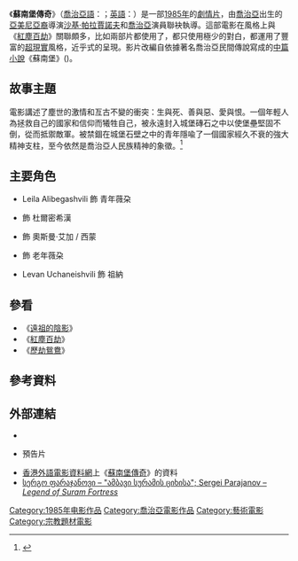{{noteTA
|G1=Show
|1=zh-tw:喬治亞;zh-hk:格魯吉亞;zh-cn:格鲁吉亚;
}}

{{Infobox film
| name           = 蘇南堡傳奇
| original_name  = {{lang|ka|ამბავი სურამის ციხისა}}
| image          = The Legend of Suram Fortress 1985 (UK version VHS cover).jpg
| caption        = 英國版[[VHS|VHS]]封套
| director       = {{tsl|en|Dodo Abashidze|杜鐸·艾巴錫澤}}<br>[[沙基·帕拉賈諾夫|沙基·帕拉賈諾夫]]
| producer       = {{tsl|en|Gruziya-film|格魯茲亞電影}}
| screenplay     = Vaja Gigashvili
| based on       = 
| starring       = Leila Alibegashvili<br>{{tsl|en|Zurab Kipshidze|祖納·金錫澤}}<br>杜鐸·艾巴錫澤<br>{{tsl|en|Sofiko Chiaureli|蘇菲蔻·芝奧雷妮}}<br>Levan Uchaneishvili
| music          = {{tsl|en|Jansug Kakhidze|楊素·喀奇澤}}
| cinematography = Yuri Klimenko
| editing        =
| distributor    =
| released       = 1985年7月 {{small|([[莫斯科影展|莫斯科影展]])}}
| runtime        = 88分鐘
| country        = {{flag|Georgian SSR}}<br />{{flag|Azerbaijan SSR}}
| studio         = {{tsl|en|Gruziya-film|格魯茲亞電影}}
| language       = [[喬治亞語|喬治亞語]]
| budget         = 
| hk_name       = 蘇南堡傳奇
}}

《'''蘇南堡傳奇'''》（[[喬治亞語|喬治亞語]]：{{lang|ka|ამბავი სურამის ციხისა}}；[[英語|英語]]：{{lang|en|''The Legend of Suram Fortress''}}）是一部[[1985年電影|1985年]]的[[劇情片|劇情片]]，由[[喬治亞|喬治亞]]出生的[[亞美尼亞人|亞美尼亞裔]]導演[[沙基·帕拉賈諾夫|沙基·帕拉賈諾夫]]和[[喬治亞人|喬治亞]]演員{{tsl|en|Dodo Abashidze|杜鐸·艾巴錫澤}}聯袂執導。這部電影在風格上與《[[紅塵百劫|紅塵百劫]]》關聯頗多，比如兩部片都使用了{{tsl|en|Tableau vivant|眞人靜態畫面}}，都只使用極少的對白，都運用了豐富的[[超現實|超現實]]風格，近乎{{tsl|en|Oneirology|夢學}}式的呈現。影片改編自{{tsl|en|Daniel Chonkadze|丹尼爾·瓊卡澤}}依據著名喬治亞民間傳說寫成的[[中篇小說|中篇小說]]《蘇南堡》({{lang-ka|„სურამის ციხე“}})。

== 故事主題 ==
電影講述了塵世的激情和亙古不變的衝突：生與死、善與惡、愛與恨。一個年輕人為拯救自己的國家和信仰而犧牲自己，被永遠封入城堡磚石之中以使堡壘堅固不倒，從而抵禦敵軍。被禁錮在城堡石壁之中的青年隱喩了一個國家經久不衰的強大精神支柱，至今依然是喬治亞人民族精神的象徵。<ref name=ef>{{Cite web |url=http://www.geocinema.ge/ |title=ეროვნული ფილმოგრაფია |access-date=2020-09-18 |archive-date=2020-09-22 |archive-url=https://web.archive.org/web/20200922153000/https://www.geocinema.ge/ |dead-url=no }}</ref>

== 主要角色 ==
* Leila Alibegashvili 飾 青年薇朶
* {{tsl|en|Zurab Kipshidze|祖納·金錫澤}} 飾 杜爾密希漢
* {{tsl|en|Dodo Abashidze|杜鐸·艾巴錫澤}} 飾 奧斯曼·艾加 / 西蒙
* {{tsl|en|Sofiko Chiaureli|蘇菲蔻·芝奧雷妮}} 飾 老年薇朶
* Levan Uchaneishvili 飾 祖納

== 參看 ==
*《[[遠祖的陰影|遠祖的陰影]]》
*《[[紅塵百劫|紅塵百劫]]》
*《[[歷劫鴛鴦|歷劫鴛鴦]]》

== 參考資料 ==
{{Reflist}}

== 外部連結 ==
* {{IMDb title|0087606|蘇南堡傳奇}}
* {{YouTube|JSVpgm31-WE|《蘇南堡傳奇》}} 預告片
* [[香港外語電影資料網|香港外語電影資料網]]上《[http://playitagain.info/site/1987/legend-of-the-suram-fortress-the/ 蘇南堡傳奇]》的資料 {{zh-hk}}
* [https://burusi.wordpress.com/2010/04/24/sergei-parajanov-9/ სერგო ფარაჯანოვი – "ამბავი სურამის ციხისა"; Sergei Parajanov – ''Legend of Suram Fortress''] {{Wayback|url=https://burusi.wordpress.com/2010/04/24/sergei-parajanov-9/ |date=20170710134854 }} {{Ka icon}}

[[Category:1985年电影作品|Category:1985年电影作品]]
[[Category:喬治亞電影作品|Category:喬治亞電影作品]]
[[Category:藝術電影|Category:藝術電影]]
[[Category:宗教題材電影|Category:宗教題材電影]]